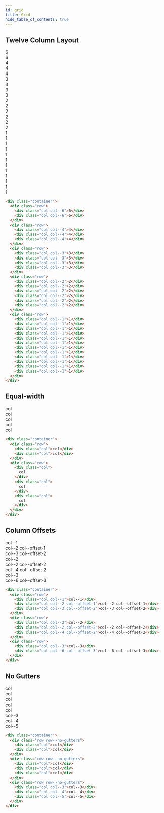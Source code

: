 ```yaml
---
id: grid
title: Grid
hide_table_of_contents: true
---
```



<div className="grid-demo">

## Twelve Column Layout

<div class="row">
  <div class="col col--6">
    <div class="col-demo">6</div>
  </div>
  <div class="col col--6">
    <div class="col-demo">6</div>
  </div>
</div>
<div class="row">
  <div class="col col--4">
    <div class="col-demo">4</div>
  </div>
  <div class="col col--4">
    <div class="col-demo">4</div>
  </div>
  <div class="col col--4">
    <div class="col-demo">4</div>
  </div>
</div>
<div class="row">
  <div class="col col--3">
    <div class="col-demo">3</div>
  </div>
  <div class="col col--3">
    <div class="col-demo">3</div>
  </div>
  <div class="col col--3">
    <div class="col-demo">3</div>
  </div>
  <div class="col col--3">
    <div class="col-demo">3</div>
  </div>
</div>
<div class="row">
  <div class="col col--2">
    <div class="col-demo">2</div>
  </div>
  <div class="col col--2">
    <div class="col-demo">2</div>
  </div>
  <div class="col col--2">
    <div class="col-demo">2</div>
  </div>
  <div class="col col--2">
    <div class="col-demo">2</div>
  </div>
  <div class="col col--2">
    <div class="col-demo">2</div>
  </div>
  <div class="col col--2">
    <div class="col-demo">2</div>
  </div>
</div>
<div class="row">
  <div class="col col--1">
    <div class="col-demo">1</div>
  </div>
  <div class="col col--1">
    <div class="col-demo">1</div>
  </div>
  <div class="col col--1">
    <div class="col-demo">1</div>
  </div>
  <div class="col col--1">
    <div class="col-demo">1</div>
  </div>
  <div class="col col--1">
    <div class="col-demo">1</div>
  </div>
  <div class="col col--1">
    <div class="col-demo">1</div>
  </div>
  <div class="col col--1">
    <div class="col-demo">1</div>
  </div>
  <div class="col col--1">
    <div class="col-demo">1</div>
  </div>
  <div class="col col--1">
    <div class="col-demo">1</div>
  </div>
  <div class="col col--1">
    <div class="col-demo">1</div>
  </div>
  <div class="col col--1">
    <div class="col-demo">1</div>
  </div>
  <div class="col col--1">
    <div class="col-demo">1</div>
  </div>
</div>

```html
<div class="container">
  <div class="row">
    <div class="col col--6">6</div>
    <div class="col col--6">6</div>
  </div>
  <div class="row">
    <div class="col col--4">4</div>
    <div class="col col--4">4</div>
    <div class="col col--4">4</div>
  </div>
  <div class="row">
    <div class="col col--3">3</div>
    <div class="col col--3">3</div>
    <div class="col col--3">3</div>
    <div class="col col--3">3</div>
  </div>
  <div class="row">
    <div class="col col--2">2</div>
    <div class="col col--2">2</div>
    <div class="col col--2">2</div>
    <div class="col col--2">2</div>
    <div class="col col--2">2</div>
    <div class="col col--2">2</div>
  </div>
  <div class="row">
    <div class="col col--1">1</div>
    <div class="col col--1">1</div>
    <div class="col col--1">1</div>
    <div class="col col--1">1</div>
    <div class="col col--1">1</div>
    <div class="col col--1">1</div>
    <div class="col col--1">1</div>
    <div class="col col--1">1</div>
    <div class="col col--1">1</div>
    <div class="col col--1">1</div>
    <div class="col col--1">1</div>
    <div class="col col--1">1</div>
  </div>
</div>
```

## Equal-width

<div class="row">
  <div class="col">
    <div class="col-demo">col</div>
  </div>
  <div class="col">
    <div class="col-demo">col</div>
  </div>
</div>
<div class="row">
  <div class="col">
    <div class="col-demo">col</div>
  </div>
  <div class="col">
    <div class="col-demo">col</div>
  </div>
  <div class="col">
    <div class="col-demo">col</div>
  </div>
</div>

```html
<div class="container">
  <div class="row">
    <div class="col">col</div>
    <div class="col">col</div>
  </div>
  <div class="row">
    <div class="col">
      col
    </div>
    <div class="col">
      col
    </div>
    <div class="col">
      col
    </div>
  </div>
</div>
```

## Column Offsets

<div class="row">
  <div class="col col--1">
    <div class="col-demo">col--1</div>
  </div>
  <div class="col col--2 col--offset-1">
    <div class="col-demo">col--2 col--offset-1</div>
  </div>
  <div class="col col--3 col--offset-2">
    <div class="col-demo">col--3 col--offset-2</div>
  </div>
</div>
<div class="row">
  <div class="col col--2">
    <div class="col-demo">col--2</div>
  </div>
  <div class="col col--2 col--offset-2">
    <div class="col-demo">col--2 col--offset-2</div>
  </div>
  <div class="col col--4 col--offset-2">
    <div class="col-demo">col--4 col--offset-2</div>
  </div>
</div>
<div class="row">
  <div class="col col--3">
    <div class="col-demo">col--3</div>
  </div>
  <div class="col col--6 col--offset-3">
    <div class="col-demo">col--6 col--offset-3</div>
  </div>
</div>

```html
<div class="container">
  <div class="row">
    <div class="col col--1">col--1</div>
    <div class="col col--2 col--offset-1">col--2 col--offset-1</div>
    <div class="col col--3 col--offset-2">col--3 col--offset-2</div>
  </div>
  <div class="row">
    <div class="col col--2">col--2</div>
    <div class="col col--2 col--offset-2">col--2 col--offset-2</div>
    <div class="col col--4 col--offset-2">col--4 col--offset-2</div>
  </div>
  <div class="row">
    <div class="col col--3">col--3</div>
    <div class="col col--6 col--offset-3">col--6 col--offset-3</div>
  </div>
</div>
```

## No Gutters

<div class="row row--no-gutters">
  <div class="col">
    <div class="col-demo">col</div>
  </div>
  <div class="col">
    <div class="col-demo">col</div>
  </div>
</div>
<div class="row row--no-gutters">
  <div class="col">
    <div class="col-demo">col</div>
  </div>
  <div class="col">
    <div class="col-demo">col</div>
  </div>
  <div class="col">
    <div class="col-demo">col</div>
  </div>
</div>
<div class="row row--no-gutters">
  <div class="col col--3">
    <div class="col-demo">col--3</div>
  </div>
  <div class="col col--4">
    <div class="col-demo">col--4</div>
  </div>
  <div class="col col--5">
    <div class="col-demo">col--5</div>
  </div>
</div>

```html
<div class="container">
  <div class="row row--no-gutters">
    <div class="col">col</div>
    <div class="col">col</div>
  </div>
  <div class="row row--no-gutters">
    <div class="col">col</div>
    <div class="col">col</div>
    <div class="col">col</div>
  </div>
  <div class="row row--no-gutters">
    <div class="col col--3">col--3</div>
    <div class="col col--4">col--4</div>
    <div class="col col--5">col--5</div>
  </div>
</div>
```

</div>
